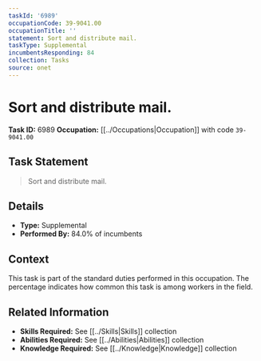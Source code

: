 ```yaml
---
taskId: '6989'
occupationCode: 39-9041.00
occupationTitle: ''
statement: Sort and distribute mail.
taskType: Supplemental
incumbentsResponding: 84
collection: Tasks
source: onet
---
```

# Sort and distribute mail.

**Task ID:** 6989
**Occupation:** [[../Occupations|Occupation]] with code `39-9041.00`

## Task Statement

> Sort and distribute mail.

## Details

- **Type:** Supplemental
- **Performed By:** 84.0% of incumbents

## Context

This task is part of the standard duties performed in this occupation. The percentage indicates how common this task is among workers in the field.

## Related Information

- **Skills Required:** See [[../Skills|Skills]] collection
- **Abilities Required:** See [[../Abilities|Abilities]] collection
- **Knowledge Required:** See [[../Knowledge|Knowledge]] collection
